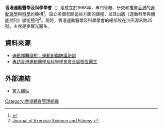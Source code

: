 {{Infobox Organization
|name = 香港運動醫學及科學學會<br>Hong Kong Association of Sports Medicine and Sports Science
|image_border =
|size =
|caption = 
|motto =
|type = 體育組織
|formation = 1988年
|headquarters = {{flagicon|HKG}}[[新界|新界]][[沙田區|沙田區]][[源禾路|源禾路]]25號
|membership = 
|leader_title = 主席
|leader_name = 麥耀光醫生
|website = [http://www.hkasmss.org.hk/ 香港運動醫學及科學學會]
}}

'''香港運動醫學及科學學會'''（{{lang|en|Hong Kong Association of Sports Medicine and Sports Science}}）是成立於1988年，專門管轄、研究和推廣[[香港|香港]]的[[運動醫學|運動醫學]]與[[科學|科學]]的機構<ref>{{Cite web |url=http://www.hkasmss.org.hk/ |title=Welcome to HKASMSS! |access-date=2014-01-17 |archive-date=2021-02-27 |archive-url=https://web.archive.org/web/20210227004743/https://www.hkasmss.org.hk/ |dead-url=no }}</ref>，設立多個有關這些方面的課程，並且出版《運動科學與體能期刊》[[學術期刊|學術期刊]]<ref>[http://www.scsepf.org/academic_journal.htm Journal of Exercise Science and Fitness] {{webarchive|url=https://web.archive.org/web/20131127020945/http://scsepf.org/academic_journal.htm |date=2013-11-27 }}</ref>。現時，香港運動醫學及科學學會的總部設在[[沙田_(香港)|沙田]]源禾路25號，主席是麥耀光醫生。

== 資料來源 ==
{{reflist}}
* [http://hk.apple.nextmedia.com/news/art/20130827/18396446 運動隊醫隨想︰運動創傷防護培訓] {{Wayback|url=http://hk.apple.nextmedia.com/news/art/20130827/18396446 |date=20160304130644 }}
* [http://programme.rthk.hk/channel/presenters/programme.php?name=radio1/Decathlon&d=2013-07-06&p=3519&e=224066&m=episode 專訪香港運動醫學及科學學會會長容樹恆醫生] {{Wayback|url=http://programme.rthk.hk/channel/presenters/programme.php?name=radio1%2FDecathlon&d=2013-07-06&p=3519&e=224066&m=episode |date=20160305133755 }}

==外部連結==
* [http://www.hkasmss.org.hk/ 官方網站] {{Wayback|url=http://www.hkasmss.org.hk/ |date=20210227004743 }}

{{香港體育總會}}

[[Category:香港體育管理組織|Category:香港體育管理組織]]